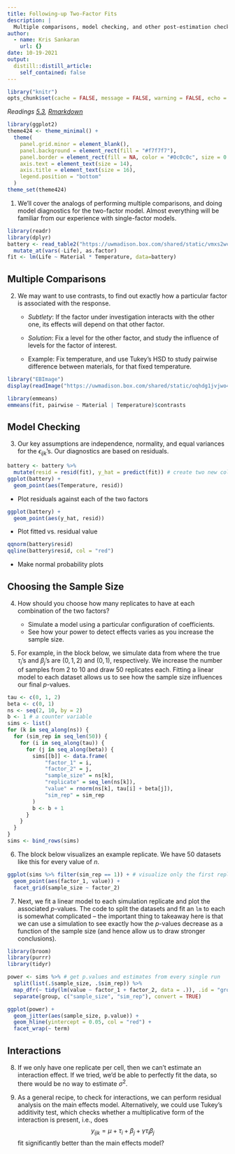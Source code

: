 ```yaml
---
title: Following-up Two-Factor Fits
description: |
  Multiple comparisons, model checking, and other post-estimation checks.
author:
  - name: Kris Sankaran
    url: {}
date: 10-19-2021
output:
  distill::distill_article:
    self_contained: false
---
```


```r
library("knitr")
opts_chunk$set(cache = FALSE, message = FALSE, warning = FALSE, echo = TRUE, fig.align = "center")
```

_Readings [5.3](https://www.wiley.com/en-us/Design+and+Analysis+of+Experiments%2C+10th+Edition-p-9781119492443#content-section), [Rmarkdown](https://github.com/krisrs1128/stat424_f21/blob/main/_posts/2021-08-16-week7-2/week7-2.Rmd)_

```r
library(ggplot2)
theme424 <- theme_minimal() + 
  theme(
    panel.grid.minor = element_blank(),
    panel.background = element_rect(fill = "#f7f7f7"),
    panel.border = element_rect(fill = NA, color = "#0c0c0c", size = 0.6),
    axis.text = element_text(size = 14),
    axis.title = element_text(size = 16),
    legend.position = "bottom"
  )
theme_set(theme424)
```

1. We’ll cover the analogs of performing multiple comparisons, and doing model
diagnostics for the two-factor model. Almost everything will be familiar from
our experience with single-factor models.

```r
library(readr)
library(dplyr)
battery <- read_table2("https://uwmadison.box.com/shared/static/vmxs2wcsdxkdjujp85nw5kvk83xz4gl9.txt") %>%
  mutate_at(vars(-Life), as.factor)
fit <- lm(Life ~ Material * Temperature, data=battery)
```

## Multiple Comparisons

2. We may want to use contrasts, to find out exactly how a particular factor is
associated with the response.
    * _Subtlety_: If the factor under investigation interacts with the other one,
    its effects will depend on that other factor.
    
    * _Solution_: Fix a level for the other factor, and study the influence of
    levels for the factor of interest.
    
    * Example: Fix temperature, and use Tukey’s HSD to study pairwise difference
    between materials, for that fixed temperature.
  

```r
library("EBImage")
display(readImage("https://uwmadison.box.com/shared/static/oqhdg1jvjwo4x4g5z0y294555xb1nnz3.png"))
```

```r
library(emmeans)
emmeans(fit, pairwise ~ Material | Temperature)$contrasts
```

## Model Checking

3. Our key assumptions are independence, normality, and equal variances for the
$\epsilon_{ijk}$’s. Our diagnostics are based on residuals.

```r
battery <- battery %>%
  mutate(resid = resid(fit), y_hat = predict(fit)) # create two new columns
ggplot(battery) +
  geom_point(aes(Temperature, resid))
```

  * Plot residuals against each of the two factors

```r
ggplot(battery) +
  geom_point(aes(y_hat, resid))
```

  * Plot fitted vs. residual value

```r
qqnorm(battery$resid)
qqline(battery$resid, col = "red")
```

  * Make normal probability plots
 
## Choosing the Sample Size

4. How should you choose how many replicates to have at each combination of the
two factors?

    * Simulate a model using a particular configuration of coefficients.
    * See how your power to detect effects varies as you increase the sample
    size.

5. For example, in the block below, we simulate data from where the true
$\tau_i$'s and $\beta_j$'s are $\left(0, 1, 2\right)$ and $\left(0, 1\right)$,
respectively. We increase the number of samples from 2 to 10 and draw 50
replicates each. Fitting a linear model to each dataset allows us to see how the
sample size influences our final $p$-values.

```r
tau <- c(0, 1, 2)
beta <- c(0, 1)
ns <- seq(2, 10, by = 2)
b <- 1 # a counter variable
sims <- list()
for (k in seq_along(ns)) {
  for (sim_rep in seq_len(50)) {
    for (i in seq_along(tau)) {
      for (j in seq_along(beta)) {
        sims[[b]] <- data.frame(
            "factor_1" = i,
            "factor_2" = j,
            "sample_size" = ns[k],
            "replicate" = seq_len(ns[k]),
            "value" = rnorm(ns[k], tau[i] + beta[j]),
            "sim_rep" = sim_rep
        )
        b <- b + 1
      }
    }
  }
}
sims <- bind_rows(sims)
```

6. The block below visualizes an example replicate. We have 50 datasets like
this for every value of $n$.

```r
ggplot(sims %>% filter(sim_rep == 1)) + # visualize only the first replicate
  geom_point(aes(factor_1, value)) +
  facet_grid(sample_size ~ factor_2)
```

7. Next, we fit a linear model to each simulation replicate and plot the
associated $p$-values. The code to split the datasets and fit an `lm` to each is
somewhat complicated -- the important thing to takeaway here is that we can use
a simulation to see exactly how the $p$-values decrease as a function of the
sample size (and hence allow us to draw stronger conclusions).

```r
library(broom)
library(purrr)
library(tidyr)

power <- sims %>% # get p.values and estimates from every single run
  split(list(.$sample_size, .$sim_rep)) %>%
  map_dfr(~ tidy(lm(value ~ factor_1 + factor_2, data = .)), .id = "group") %>%
  separate(group, c("sample_size", "sim_rep"), convert = TRUE)

ggplot(power) +
  geom_jitter(aes(sample_size, p.value)) +
  geom_hline(yintercept = 0.05, col = "red") +
  facet_wrap(~ term)
```

## Interactions

8. If we only have one replicate per cell, then we can’t estimate an interaction
effect. If we tried, we’d be able to perfectly fit the data, so there would be
no way to estimate $\sigma^2$.

9. As a general recipe, to check for interactions, we can perform residual
analysis on the main effects model. Alternatively, we could use Tukey's
additivity test, which checks whether a multiplicative form of the interaction
is present, i.e., does
$$y_{ijk} = \mu + \tau_i + \beta_j + \gamma \tau_i \beta_j$$ 
fit significantly better than the main effects model?
